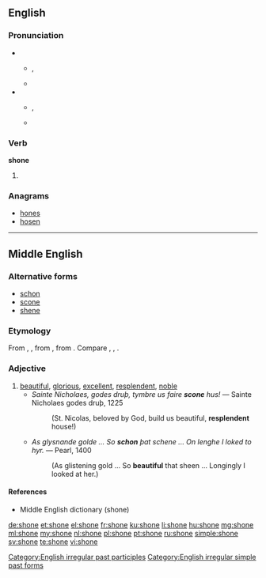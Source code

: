 ==English==

===Pronunciation===
* {{a|RP|AusE|Canada}}
** {{enPR|shŏn}}, {{IPA|/ʃɒn/}}
** {{rhymes|ɒn}}
* {{a|US}}
** {{enPR|shōn}}, {{IPA|/ʃoʊn/}}
** {{rhymes|əʊn}}

===Verb===
'''shone'''

# {{en-past of|shine}}

===Anagrams===
* [[hones#English|hones]]
* [[hosen#English|hosen]]

[[Category:English irregular past participles]]
[[Category:English irregular simple past forms]]

----

==Middle English==

===Alternative forms===
* [[schon]]
* [[scone]]
* [[shene]]

===Etymology===
From {{etyl|ang|enm}} {{term/t|ang|scȳne}}, {{term/t|ang|sceōne||beautiful, fair, bright}}, from {{etyl|gem-pro|enm}} {{term/t|gem-pro|*skauniz}}, from {{etyl|ine-pro|enm}} {{term/t|ine-pro|*(s)ḱoun-||quick, dashing, beautiful}}. Compare {{etyl|dum|-}} {{term|scone||beautiful, bright|lang=dum}}, {{etyl|nl|-}} {{term|schoon||beautiful|lang=nl}}, {{etyl|de|-}} {{term|schön||beautiful|lang=de}}.

===Adjective===
{{enm-adj}}

# [[beautiful]], [[glorious]], [[excellent]], [[resplendent]], [[noble]]
#* ''Sainte Nicholaes, godes druþ, tymbre us faire '''scone''' hus!'' &mdash; Sainte Nicholaes godes druþ, 1225
#*: (St. Nicolas, beloved by God, build us beautiful, '''resplendent''' house!)
#* ''As glysnande golde ... So '''schon''' þat schene ... On lenghe I loked to hyr.'' &mdash; Pearl, 1400
#*: (As glistening gold ... So '''beautiful''' that sheen ... Longingly I looked at her.)

====References====
* Middle English dictionary (shone)

[[de:shone]]
[[et:shone]]
[[el:shone]]
[[fr:shone]]
[[ku:shone]]
[[li:shone]]
[[hu:shone]]
[[mg:shone]]
[[ml:shone]]
[[my:shone]]
[[nl:shone]]
[[pl:shone]]
[[pt:shone]]
[[ru:shone]]
[[simple:shone]]
[[sv:shone]]
[[te:shone]]
[[vi:shone]]